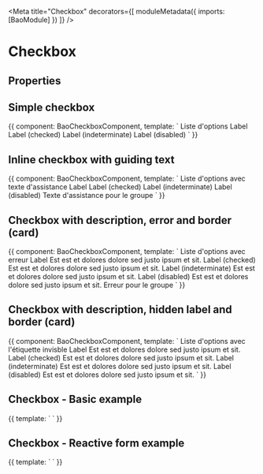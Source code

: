 
<Meta
  title="Checkbox"
  decorators={[
    moduleMetadata({
      imports: [BaoModule]
    })
  ]}
/>

# Checkbox

## Properties

<Props of={BaoCheckboxComponent} />

## Simple checkbox

<Preview>
  <Story name="Checkbox - Simple">
    {{
      component: BaoCheckboxComponent,
      template: `
        <bao-checkbox-group>
          <bao-legend required="true">Liste d'options</bao-legend>
          <bao-checkbox id="ID1" name="name">
            Label
          </bao-checkbox>
          <bao-checkbox id="ID2" name="name2" checked="true">
            Label (checked)
          </bao-checkbox>
          <bao-checkbox id="ID3" name="name3" indeterminate="true">
            Label (indeterminate)
          </bao-checkbox>
          <bao-checkbox id="ID4" name="name4" disabled="true">
            Label (disabled)
          </bao-checkbox>
        </bao-checkbox-group>
    `
    }}
  </Story>
</Preview>

## Inline checkbox with guiding text

<Preview>
  <Story name="Checkbox - Inline & guiding text">
    {{
      component: BaoCheckboxComponent,
      template: `
      <bao-checkbox-group>
          <bao-legend required="true">Liste d'options avec texte d'assistance</bao-legend>
          <bao-checkbox id="ID1" name="name" inline="true">
            Label
          </bao-checkbox>
          <bao-checkbox id="ID2" name="name2" checked="true" inline="true">
            Label (checked)
          </bao-checkbox>
          <bao-checkbox id="ID3" name="name3" indeterminate="true" inline="true">
            Label (indeterminate)
          </bao-checkbox>
          <bao-checkbox id="ID4" name="name4" disabled="true" inline="true">
            Label (disabled)
          </bao-checkbox>
          <bao-guiding-text>Texte d'assistance pour le groupe</bao-guiding-text>
        </bao-checkbox-group>
    `
    }}
  </Story>
</Preview>

## Checkbox with description, error and border (card)

<Preview>
  <Story name="Checkbox - Description & error">
    {{
      component: BaoCheckboxComponent,
      template: `
      <bao-checkbox-group>
          <bao-legend required="true">Liste d'options avec erreur</bao-legend>
          <bao-checkbox id="ID1" name="name1" brandBorder="true">
            Label
            <bao-checkbox-description>Est est et dolores dolore sed justo ipsum et sit.</bao-checkbox-description>
          </bao-checkbox>
          <bao-checkbox id="ID2" name="name2" brandBorder="true" checked="true">
            Label (checked)
            <bao-checkbox-description>Est est et dolores dolore sed justo ipsum et sit.</bao-checkbox-description>
          </bao-checkbox>
          <bao-checkbox id="ID3" name="name3" brandBorder="true" indeterminate="true">
            Label (indeterminate)
            <bao-checkbox-description>Est est et dolores dolore sed justo ipsum et sit.</bao-checkbox-description>
          </bao-checkbox>
          <bao-checkbox id="ID4" name="name4" brandBorder="true" disabled="true">
            Label (disabled)
            <bao-checkbox-description>Est est et dolores dolore sed justo ipsum et sit.</bao-checkbox-description>
          </bao-checkbox>
          <bao-error>Erreur pour le groupe</bao-error>
        </bao-checkbox-group>
    `
    }}
  </Story>
</Preview>

## Checkbox with description, hidden label and border (card)

<Preview>
  <Story name="Checkbox - Description & hidden label">
    {{
      component: BaoCheckboxComponent,
      template: `
      <bao-checkbox-group>
          <bao-legend required="true">Liste d'options avec l'étiquette invisble</bao-legend>
          <bao-checkbox id="ID1" name="name1" brandBorder="true" hiddenLabel="true">
            Label
            <bao-checkbox-description>Est est et dolores dolore sed justo ipsum et sit.</bao-checkbox-description>
          </bao-checkbox>
          <bao-checkbox id="ID2" name="name2" brandBorder="true" checked="true" hiddenLabel="true">
            Label (checked)
            <bao-checkbox-description>Est est et dolores dolore sed justo ipsum et sit.</bao-checkbox-description>
          </bao-checkbox>
          <bao-checkbox id="ID3" name="name3" brandBorder="true" indeterminate="true" hiddenLabel="true">
            Label (indeterminate)
            <bao-checkbox-description>Est est et dolores dolore sed justo ipsum et sit.</bao-checkbox-description>
          </bao-checkbox>
          <bao-checkbox id="ID4" name="name4" brandBorder="true" disabled="true" hiddenLabel="true">
            Label (disabled)
            <bao-checkbox-description>Est est et dolores dolore sed justo ipsum et sit.</bao-checkbox-description>
          </bao-checkbox>
        </bao-checkbox-group>
    `
    }}
  </Story>
</Preview>


## Checkbox - Basic example

<Preview>
  <Story name="Checkbox - Basic example">
    {{
      template: `
          <bao-checkbox-example></bao-checkbox-example>
    `
    }}
  </Story>
</Preview>

## Checkbox - Reactive form example

<Preview>
  <Story name="Checkbox - Reactive form example">
    {{
      template: `
          <bao-checkbox-reactive-form-example></bao-checkbox-reactive-form-example>
    `
    }}
  </Story>
</Preview>
